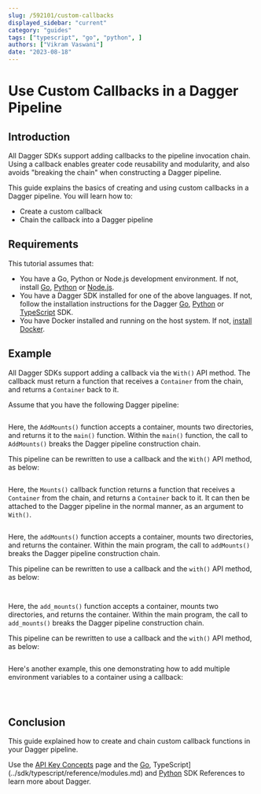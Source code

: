 ```yaml
---
slug: /592101/custom-callbacks
displayed_sidebar: "current"
category: "guides"
tags: ["typescript", "go", "python", ]
authors: ["Vikram Vaswani"]
date: "2023-08-18"
---
```



# Use Custom Callbacks in a Dagger Pipeline

## Introduction

All Dagger SDKs support adding callbacks to the pipeline invocation chain. Using a callback enables greater code reusability and modularity, and also avoids "breaking the chain" when constructing a Dagger pipeline.

This guide explains the basics of creating and using custom callbacks in a Dagger pipeline. You will learn how to:

- Create a custom callback
- Chain the callback into a Dagger pipeline

## Requirements

This tutorial assumes that:

- You have a Go, Python or Node.js development environment. If not, install [Go](https://go.dev/doc/install), [Python](https://www.python.org/downloads/) or [Node.js](https://nodejs.org/en/download/).
- You have a Dagger SDK installed for one of the above languages. If not, follow the installation instructions for the Dagger [Go](../sdk/go/371491-install.mdx), [Python](../sdk/python/866944-install.mdx) or [TypeScript](../sdk/typescript/835948-install.mdx) SDK.
- You have Docker installed and running on the host system. If not, [install Docker](https://docs.docker.com/engine/install/).

## Example

All Dagger SDKs support adding a callback via the `With()` API method. The callback must return a function that receives a `Container` from the chain, and returns a `Container` back to it.

Assume that you have the following Dagger pipeline:

<Tabs groupId="language">
<TabItem value="Go">

```go file=./snippets/custom-callbacks/mounts-without-callback/main.go
```

Here, the `AddMounts()` function accepts a container, mounts two directories, and returns it to the `main()` function. Within the `main()` function, the call to `AddMounts()` breaks the Dagger pipeline construction chain.

This pipeline can be rewritten to use a callback and the `With()` API method, as below:

```go file=./snippets/custom-callbacks/mounts-with-callback/main.go
```

Here, the `Mounts()` callback function returns a function that receives a `Container` from the chain, and returns a `Container` back to it. It can then be attached to the Dagger pipeline in the normal manner, as an argument to `With()`.

</TabItem>
<TabItem value="TypeScript">

```typescript file=./snippets/custom-callbacks/mounts-without-callback/index.mts
```

Here, the `addMounts()` function accepts a container, mounts two directories, and returns the container. Within the main program, the call to `addMounts()` breaks the Dagger pipeline construction chain.

This pipeline can be rewritten to use a callback and the `with()` API method, as below:

```typescript file=./snippets/custom-callbacks/mounts-with-callback/index.mts
```

</TabItem>
<TabItem value="Python">

```python file=./snippets/custom-callbacks/mounts-without-callback/main.py
```

Here, the `add_mounts()` function accepts a container, mounts two directories, and returns the container. Within the main program, the call to `add_mounts()` breaks the Dagger pipeline construction chain.

This pipeline can be rewritten to use a callback and the `with()` API method, as below:

```python file=./snippets/custom-callbacks/mounts-with-callback/main.py
```

</TabItem>
</Tabs>

Here's another example, this one demonstrating how to add multiple environment variables to a container using a callback:

<Tabs groupId="language">
<TabItem value="Go">

```go file=./snippets/custom-callbacks/environment-variables/main.go
```

</TabItem>
<TabItem value="TypeScript">

```typescript file=./snippets/custom-callbacks/environment-variables/index.mts
```

</TabItem>
<TabItem value="Python">

```python file=./snippets/custom-callbacks/environment-variables/main.py
```

</TabItem>
</Tabs>

## Conclusion

This guide explained how to create and chain custom callback functions in your Dagger pipeline.

Use the [API Key Concepts](../api/975146-concepts.mdx) page and the [Go](https://pkg.go.dev/dagger.io/dagger), TypeScript](../sdk/typescript/reference/modules.md) and [Python](https://dagger-io.readthedocs.org/) SDK References to learn more about Dagger.
